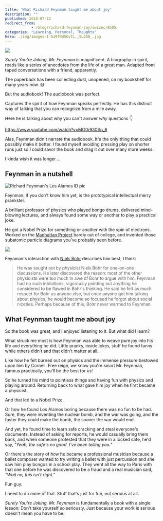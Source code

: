```yaml
---
title: 'What Richard Feynman taught me about joy'
description: ""
published: 2018-07-12
redirect_from: 
            - /blog/richard-feynman-joy/swizec/8505
categories: "Learning, Personal, Thoughts"
hero: ./img/images-I-519fWd56vTL._SL250_.jpg
---
```


[![](./img/images-I-519fWd56vTL._SL250_.jpg)](https://www.amazon.com/Surely-Feynman-Adventures-Curious-Character/dp/0393316041/ref=as_li_ss_il?ie=UTF8&linkCode=li3&tag=ageewitahat-20&linkId=a839c1f710af9c51c52bb3f2e405571c)

_Surely You're Joking, Mr. Feynman_ is magnificent. A biography in spirit, reads like a series of anecdotes from the life of a great man. Adapted from taped conversations with a friend, apparently.

The paperback has been collecting dust, unopened, on my bookshelf for many years now. 😅

But the audiobook! The audiobook was perfect.

Captures the spirit of how Feynman speaks perfectly. He has this distinct way of talking that you can recognize from a mile away.

Here he is talking about why you can't answer _why_ questions 👇

<https://www.youtube.com/watch?v=MO0r930Sn_8>

Alas, Feynman didn't narrate the audiobook. It's the only thing that could possibly make it better. I found myself avoiding pressing play on shorter runs just so I could savor the book and drag it out over many more weeks.

I kinda wish it was longer ...

## Feynman in a nutshell

![Richard Feynman's Los Alamos ID pic](./img/wikipedia-commons-thumb-e-eb-Richard_Feynman_Los_Alamos_ID_badge.jpg-440px-Richard_Feynman_Los_Alamos_ID_badge.jpg)

Feynman, if you don't know him yet, is the prototypical intellectual merry prankster.

A brilliant professor of physics who played bongo drums, delivered mind-blowing lectures, and always found some way or another to play a practical joke.

He got a Nobel Prize for something or another with the spin of electrons. Worked on the [Manhattan Project](https://en.wikipedia.org/wiki/Manhattan_Project) barely out of college, and invented those subatomic particle diagrams you've probably seen before.

![](./img/blog-wp-content-uploads-2018-07-Feynmann_Diagram_Gluon_Radiation.svg_-1024x654.png)

Feynman's interaction with [Niels Bohr](https://en.wikipedia.org/wiki/Niels_Bohr) describes him best, I think:

> He was sought out by physicist Niels Bohr for one-on-one discussions. He later discovered the reason: most of the other physicists were too much in awe of Bohr to argue with him. Feynman had no such inhibitions, vigorously pointing out anything he considered to be flawed in Bohr's thinking. He said he felt as much respect for Bohr as anyone else, but once anyone got him talking about physics, he would become so focused he forgot about social niceties. Perhaps because of this, Bohr never warmed to Feynman.

## What Feynman taught me about joy

So the book was great, and I enjoyed listening to it. But what did I learn?

What struck me most is how Feynman was able to weave pure joy into his life and everything he did. Little pranks, inside jokes, stuff he found funny while others didn't and that didn't matter at all.

Like how he felt burned out on physics and the immense pressure bestowed upon him by Cornell. Free reign, we know you're smart Mr. Feynman, famous practically, you'll be the best for us!

So he turned his mind to pointless things and having fun with physics and playing around. Returning back to what gave him joy when he first became a physicist.

And that led to a Nobel Prize.

Or how he found Los Alamos boring because there was no fun to be had. Sure, they were inventing the nuclear bomb, and the war was going, and the faster they could make the bomb, the sooner the war would end.

And yet, he found time to learn safe cracking and steal everyone's documents. Instead of asking for reports, he would casually bring them back, and when someone protested that they were in a locked safe, he'd say, _"Yeah, the safe's no good. I’ve been telling you.”_

Or there's the story of how he became a professional musician because a ballet composer wanted to try writing a ballet with just percussion and she saw him play bongos in a school play. They went all the way to Paris with that one before he was discovered to be a fraud and a real musician said, _"Wait no, this isn't right.”_

Fun guy.

I need to do more of that. Stuff that's just for fun, not serious at all.

_Surely You're Joking, Mr. Feynman_ is fundamentally a book with a single lesson: Don't take yourself so seriously. Just because your work is serious doesn't mean you have to be.
